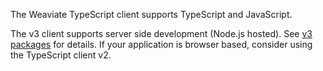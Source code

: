 The Weaviate TypeScript client supports TypeScript and JavaScript.

The v3 client supports server side development (Node.js hosted). See [v3 packages](/developers/weaviate/client-libraries/typescript/v2_v3_migration#node-support-only) for details. If your application is browser based, consider using the TypeScript client v2.
